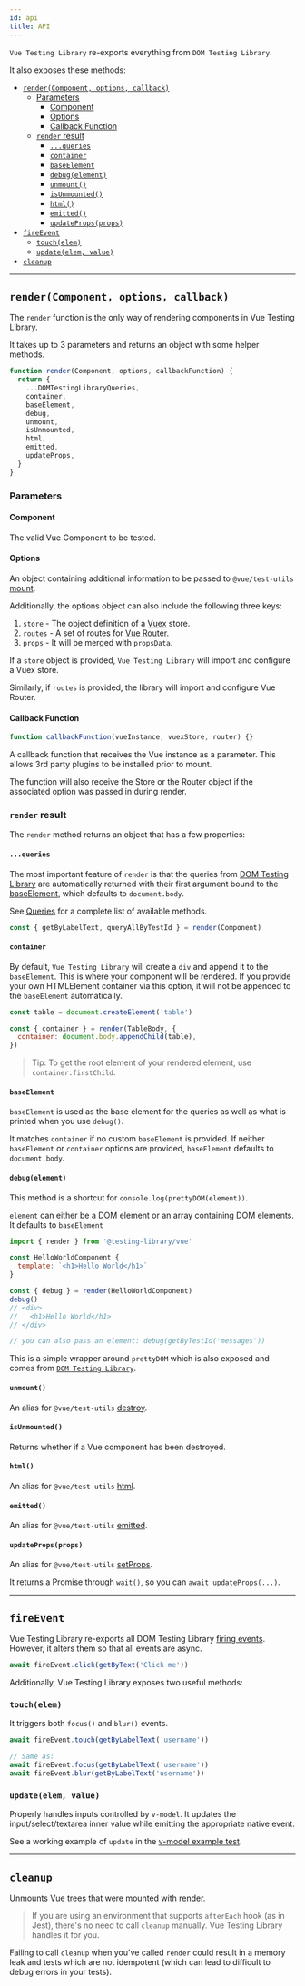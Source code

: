 ```yaml
---
id: api
title: API
---
```


`Vue Testing Library` re-exports everything from `DOM Testing Library`.

It also exposes these methods:

- [`render(Component, options, callback)`](#rendercomponent-options-callback)
  - [Parameters](#parameters)
    - [Component](#component)
    - [Options](#options)
    - [Callback Function](#callback-function)
  - [`render` result](#render-result)
    - [`...queries`](#queries)
    - [`container`](#container)
    - [`baseElement`](#baseelement)
    - [`debug(element)`](#debugelement)
    - [`unmount()`](#unmount)
    - [`isUnmounted()`](#isunmounted)
    - [`html()`](#html)
    - [`emitted()`](#emitted)
    - [`updateProps(props)`](#updatepropsprops)
- [`fireEvent`](#fireevent)
  - [`touch(elem)`](#touchelem)
  - [`update(elem, value)`](#updateelem-value)
- [`cleanup`](#cleanup)

---

## `render(Component, options, callback)`

The `render` function is the only way of rendering components in Vue Testing
Library.

It takes up to 3 parameters and returns an object with some helper methods.

```js
function render(Component, options, callbackFunction) {
  return {
    ...DOMTestingLibraryQueries,
    container,
    baseElement,
    debug,
    unmount,
    isUnmounted,
    html,
    emitted,
    updateProps,
  }
}
```

### Parameters

#### Component

The valid Vue Component to be tested.

#### Options

An object containing additional information to be passed to `@vue/test-utils`
[mount](https://vue-test-utils.vuejs.org/api/options.html#context).

Additionally, the options object can also include the following three keys:

1. `store` - The object definition of a [Vuex](https://vuex.vuejs.org/) store.
2. `routes` - A set of routes for [Vue Router](https://router.vuejs.org/).
3. `props` - It will be merged with `propsData`.

If a `store` object is provided, `Vue Testing Library` will import and configure
a Vuex store.

Similarly, if `routes` is provided, the library will import and configure Vue
Router.

#### Callback Function

```js
function callbackFunction(vueInstance, vuexStore, router) {}
```

A callback function that receives the Vue instance as a parameter. This allows
3rd party plugins to be installed prior to mount.

The function will also receive the Store or the Router object if the associated
option was passed in during render.

### `render` result

The `render` method returns an object that has a few properties:

#### `...queries`

The most important feature of `render` is that the queries from
[DOM Testing Library](dom-testing-library/api-queries.mdx) are automatically
returned with their first argument bound to the [baseElement](#baseelement),
which defaults to `document.body`.

See [Queries](dom-testing-library/api-queries.mdx) for a complete list of
available methods.

```js
const { getByLabelText, queryAllByTestId } = render(Component)
```

#### `container`

By default, `Vue Testing Library` will create a `div` and append it to the
`baseElement`. This is where your component will be rendered. If you provide
your own HTMLElement container via this option, it will not be appended to the
`baseElement` automatically.

```js
const table = document.createElement('table')

const { container } = render(TableBody, {
  container: document.body.appendChild(table),
})
```

> Tip: To get the root element of your rendered element, use
> `container.firstChild`.

#### `baseElement`

`baseElement` is used as the base element for the queries as well as what is
printed when you use `debug()`.

It matches `container` if no custom `baseElement` is provided. If neither
`baseElement` or `container` options are provided, `baseElement` defaults to
`document.body`.

#### `debug(element)`

This method is a shortcut for `console.log(prettyDOM(element))`.

`element` can either be a DOM element or an array containing DOM elements. It
defaults to `baseElement`

```jsx
import { render } from '@testing-library/vue'

const HelloWorldComponent {
  template: `<h1>Hello World</h1>`
}

const { debug } = render(HelloWorldComponent)
debug()
// <div>
//   <h1>Hello World</h1>
// </div>

// you can also pass an element: debug(getByTestId('messages'))
```

This is a simple wrapper around `prettyDOM` which is also exposed and comes from
[`DOM Testing Library`](https://github.com/testing-library/dom-testing-library/blob/master/README.md#prettydom).

#### `unmount()`

An alias for `@vue/test-utils`
[destroy](https://vue-test-utils.vuejs.org/api/wrapper/#destroy).

#### `isUnmounted()`

Returns whether if a Vue component has been destroyed.

#### `html()`

An alias for `@vue/test-utils`
[html](https://vue-test-utils.vuejs.org/api/wrapper/#html).

#### `emitted()`

An alias for `@vue/test-utils`
[emitted](https://vue-test-utils.vuejs.org/api/wrapper/#emitted).

#### `updateProps(props)`

An alias for `@vue/test-utils`
[setProps](https://vue-test-utils.vuejs.org/api/wrapper/#setprops).

It returns a Promise through `wait()`, so you can `await updateProps(...)`.

---

## `fireEvent`

Vue Testing Library re-exports all DOM Testing Library
[firing events](../dom-testing-library/api-events.mdx).
However, it alters them so that all events are async.

```js
await fireEvent.click(getByText('Click me'))
```

Additionally, Vue Testing Library exposes two useful methods:

### `touch(elem)`

It triggers both `focus()` and `blur()` events.

```js
await fireEvent.touch(getByLabelText('username'))

// Same as:
await fireEvent.focus(getByLabelText('username'))
await fireEvent.blur(getByLabelText('username'))
```

### `update(elem, value)`

Properly handles inputs controlled by `v-model`. It updates the
input/select/textarea inner value while emitting the appropriate native event.

See a working example of `update` in the
[v-model example test](/docs/vue-testing-library/examples.mdx#example-using-v-model).

---

## `cleanup`

Unmounts Vue trees that were mounted with [render](#render).

> If you are using an environment that supports `afterEach` hook (as in Jest),
> there's no need to call `cleanup` manually. Vue Testing Library handles it for
> you.

Failing to call `cleanup` when you've called `render` could result in a memory
leak and tests which are not idempotent (which can lead to difficult to debug
errors in your tests).

